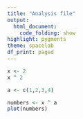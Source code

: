 ```yaml
---
title: "Analysis file"
output: 
  html_document:
    code_folding: show
highlight: pygments
theme: spacelab
df_print: paged
---
```

  
  
  
  
```r

x <- 2 
x ^ 2

a <- c(1,2,3,4)

numbers <- x ^ a
plot(numbers)

```
